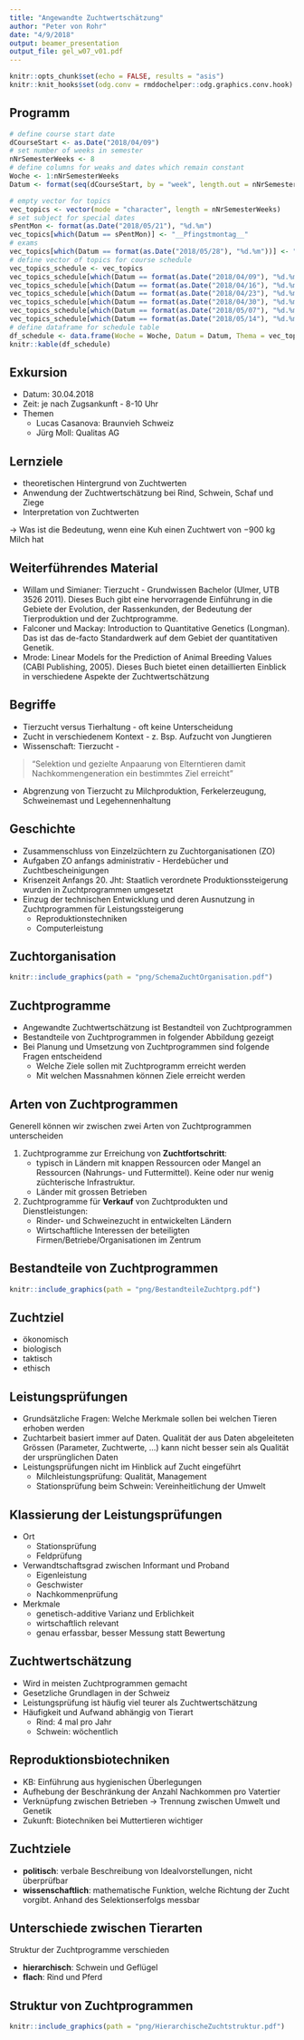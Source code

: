 ```yaml
---
title: "Angewandte Zuchtwertschätzung"
author: "Peter von Rohr"
date: "4/9/2018"
output: beamer_presentation
output_file: gel_w07_v01.pdf
---
```


```r
knitr::opts_chunk$set(echo = FALSE, results = "asis")
knitr::knit_hooks$set(odg.conv = rmddochelper::odg.graphics.conv.hook)
```

## Programm
```r
# define course start date
dCourseStart <- as.Date("2018/04/09")
# set number of weeks in semester
nNrSemesterWeeks <- 8
# define columns for weaks and dates which remain constant
Woche <- 1:nNrSemesterWeeks
Datum <- format(seq(dCourseStart, by = "week", length.out = nNrSemesterWeeks), "%d.%m")

# empty vector for topics
vec_topics <- vector(mode = "character", length = nNrSemesterWeeks)
# set subject for special dates
sPentMon <- format(as.Date("2018/05/21"), "%d.%m")
vec_topics[which(Datum == sPentMon)] <- "__Pfingstmontag__"
# exams
vec_topics[which(Datum == format(as.Date("2018/05/28"), "%d.%m"))] <- "__Prüfungen__"
# define vector of topics for course schedule
vec_topics_schedule <- vec_topics
vec_topics_schedule[which(Datum == format(as.Date("2018/04/09"), "%d.%m"))] <- "Einführung angewandte Zuchtwertschätzung"
vec_topics_schedule[which(Datum == format(as.Date("2018/04/16"), "%d.%m"))] <- "ZWS Rind I"
vec_topics_schedule[which(Datum == format(as.Date("2018/04/23"), "%d.%m"))] <- "ZWS Rind II"
vec_topics_schedule[which(Datum == format(as.Date("2018/04/30"), "%d.%m"))] <- "Braunvieh Schweiz und Qualitas in Zug"
vec_topics_schedule[which(Datum == format(as.Date("2018/05/07"), "%d.%m"))] <- "Suisag und Zuchtprogramm beim Schwein"
vec_topics_schedule[which(Datum == format(as.Date("2018/05/14"), "%d.%m"))] <- "ZWS Rind III"
# define dataframe for schedule table
df_schedule <- data.frame(Woche = Woche, Datum = Datum, Thema = vec_topics_schedule, stringsAsFactors = FALSE)
knitr::kable(df_schedule)
```


## Exkursion
* Datum: 30.04.2018
* Zeit: je nach Zugsankunft - 8-10 Uhr
* Themen
   + Lucas Casanova: Braunvieh Schweiz
   + Jürg Moll: Qualitas AG


## Lernziele
* theoretischen Hintergrund von Zuchtwerten
* Anwendung der Zuchtwertschätzung bei Rind, Schwein, Schaf und Ziege
* Interpretation von Zuchtwerten

$\rightarrow$ Was ist die Bedeutung, wenn eine Kuh einen Zuchtwert von $-900$ kg Milch hat


## Weiterführendes Material
* Willam und Simianer: Tierzucht - Grundwissen Bachelor (Ulmer, UTB 3526 2011). Dieses Buch gibt eine hervorragende Einführung in die Gebiete der Evolution, der Rassenkunden, der Bedeutung der Tierproduktion und der Zuchtprogramme.
* Falconer und Mackay: Introduction to Quantitative Genetics (Longman). Das ist das de-facto Standardwerk auf dem Gebiet der quantitativen Genetik.
* Mrode: Linear Models for the Prediction of Animal Breeding Values (CABI Publishing, 2005). Dieses Buch bietet einen detaillierten Einblick in verschiedene Aspekte der Zuchtwertschätzung


## Begriffe
* Tierzucht versus Tierhaltung - oft keine Unterscheidung
* Zucht in verschiedenem Kontext - z. Bsp. Aufzucht von Jungtieren
* Wissenschaft: Tierzucht - 

> "Selektion und gezielte Anpaarung von Elterntieren damit Nachkommengeneration ein bestimmtes Ziel erreicht"

* Abgrenzung von Tierzucht zu Milchproduktion, Ferkelerzeugung, Schweinemast und Legehennenhaltung


## Geschichte
* Zusammenschluss von Einzelzüchtern zu Zuchtorganisationen (ZO)
* Aufgaben ZO anfangs administrativ - Herdebücher und Zuchtbescheinigungen
* Krisenzeit Anfangs 20. Jht: Staatlich verordnete Produktionssteigerung wurden in Zuchtprogrammen umgesetzt
* Einzug der technischen Entwicklung und deren Ausnutzung in Zuchtprogrammen für Leistungssteigerung
    + Reproduktionstechniken
    + Computerleistung
    
    
## Zuchtorganisation
```r
knitr::include_graphics(path = "png/SchemaZuchtOrganisation.pdf")
```


## Zuchtprogramme
* Angewandte Zuchtwertschätzung ist Bestandteil von Zuchtprogrammen
* Bestandteile von Zuchtprogrammen in folgender Abbildung gezeigt
* Bei Planung und Umsetzung von Zuchtprogrammen sind folgende Fragen entscheidend
    + Welche Ziele sollen mit Zuchtprogramm erreicht werden
    + Mit welchen Massnahmen können Ziele erreicht werden


## Arten von Zuchtprogrammen
Generell können wir zwischen zwei Arten von Zuchtprogrammen unterscheiden

1. Zuchtprogramme zur Erreichung von __Zuchtfortschritt__: 
    + typisch in Ländern mit knappen Ressourcen oder Mangel an Ressourcen (Nahrungs- und Futtermittel). Keine oder nur wenig züchterische Infrastruktur. 
    + Länder mit grossen Betrieben
2. Zuchtprogramme für __Verkauf__ von Zuchtprodukten und Dienstleistungen: 
    + Rinder- und Schweinezucht in entwickelten Ländern
    + Wirtschaftliche Interessen der beteiligten Firmen/Betriebe/Organisationen im Zentrum


## Bestandteile von Zuchtprogrammen
```r
knitr::include_graphics(path = "png/BestandteileZuchtprg.pdf")
```


## Zuchtziel
* ökonomisch
* biologisch
* taktisch
* ethisch


## Leistungsprüfungen
* Grundsätzliche Fragen: Welche Merkmale sollen bei welchen Tieren erhoben werden
* Zuchtarbeit basiert immer auf Daten. Qualität der aus Daten abgeleiteten Grössen (Parameter, Zuchtwerte, ...) kann nicht besser sein als Qualität der ursprünglichen Daten
* Leistungsprüfungen nicht im Hinblick auf Zucht eingeführt
    + Milchleistungsprüfung: Qualität, Management
    + Stationsprüfung beim Schwein: Vereinheitlichung der Umwelt
    

## Klassierung der Leistungsprüfungen
* Ort
    + Stationsprüfung
    + Feldprüfung
* Verwandtschaftsgrad zwischen Informant und Proband
    + Eigenleistung
    + Geschwister
    + Nachkommenprüfung
* Merkmale
    + genetisch-additive Varianz und Erblichkeit
    + wirtschaftlich relevant
    + genau erfassbar, besser Messung statt Bewertung
    
    
## Zuchtwertschätzung
* Wird in meisten Zuchtprogrammen gemacht
* Gesetzliche Grundlagen in der Schweiz
* Leistungsprüfung ist häufig viel teurer als Zuchtwertschätzung
* Häufigkeit und Aufwand abhängig von Tierart
    + Rind: 4 mal pro Jahr
    + Schwein: wöchentlich
    
    
## Reproduktionsbiotechniken
* KB: Einführung aus hygienischen Überlegungen
* Aufhebung der Beschränkung der Anzahl Nachkommen pro Vatertier
* Verknüpfung zwischen Betrieben $\rightarrow$ Trennung zwischen Umwelt und Genetik
* Zukunft: Biotechniken bei Muttertieren wichtiger


## Zuchtziele
* __politisch__: verbale Beschreibung von Idealvorstellungen, nicht überprüfbar
* __wissenschaftlich__: mathematische Funktion, welche Richtung der Zucht vorgibt. Anhand des Selektionserfolgs messbar


## Unterschiede zwischen Tierarten
Struktur der Zuchtprogramme verschieden

* __hierarchisch__: Schwein und Geflügel
* __flach__: Rind und Pferd


## Struktur von Zuchtprogrammen
```r
knitr::include_graphics(path = "png/HierarchischeZuchtstruktur.pdf")
```





